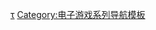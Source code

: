{{Navbox
| name = 戰神系列
| title = [[戰神系列]]
| listclass = hlist
| state = {{{state|autocollapse}}}

| group1 = 舊系列
| list1 =
* [[戰神：崛起|升天]]
* [[战神：奥林匹斯之链|奧林帕斯之鏈]]
* [[戰神 (2005年遊戲)|戰神I]]
* [[戰神：斯巴達的亡魂|斯巴達的亡魂]]
* [[战神：背叛|背叛]]
* [[戰神II]]
* [[戰神III]]

| group2 = 新系列
| list2 =
* [[戰神 (2018年遊戲)|戰神]]
* [[戰神：諸神黃昏|諸神黃昏]]

| group3 = 開發商
| list3 =
* [[索尼互動娛樂聖塔莫尼卡工作室|聖塔莫尼卡工作室]]
* [[Ready at Dawn]]
* [[Javaground]]
* [[蓝点游戏工作室]]

| group4 = 舊系列角色
| list4 =
*[[奎托斯 (战神)|克雷多斯]]
*[[雅典娜]]
*[[阿瑞斯]]
*[[宙斯]]
*[[得摩斯]]

| group5 = [[戰神 (2018年遊戲)|戰神]]角色
| list5 =
*[[奎托斯 (战神)|克雷多斯]]
*[[阿特柔斯]]/[[洛基]]
*[[弗蕾亞]]/[[弗丽嘉]]
*[[密米尔]]
*[[巴德尔]]
*[[曼尼與摩迪]]
*[[索尔]]

| group6 = [[戰神：諸神黃昏]]角色
| list6 =
*[[奎托斯 (战神)|克雷多斯]]
*[[阿特柔斯]]/[[洛基]]
*[[弗蕾亞]]/[[弗丽嘉]]
*[[密米尔]]
*[[索尔]]
*[[提尔]]
*[[安格爾波達]]
*[[杜林 (北歐神話)|杜林]]
*[[奥丁]]

|group7 = 相關人物
|list7 = 
* {{link-en|科里·巴羅格|Cory Barlog}}
* {{link-en|大衛·賈菲|David Jaffe}}

| group8 = 相關條目
| list8 =
* [[全民高爾夫5|-{zh-cn:大众高尔夫;zh-tw:全民高爾夫;}-5]]
* [[小小大星球系列]]
* [[劍魂：破碎的命運]]
* [[ModNation Racers]]
* [[真人快打 (2011年遊戲)|真人快打]] (2011)
* [[PlayStation全明星大乱斗]]

}}<noinclude>
{{collapsible option}}

{{DEFAULTSORT:God of War}}
[[Category:战神系列|τ]]
[[Category:电子游戏系列导航模板]]
</noinclude>